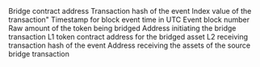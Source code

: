 <ParamField path="contract_address">
Bridge contract address
</ParamField>
<ParamField path="evt_tx_hash">
Transaction hash of the event
</ParamField>
<ParamField path="evt_index">
Index value of the transaction&quot;
</ParamField>
<ParamField path="evt_block_time">
Timestamp for block event time in UTC
</ParamField>
<ParamField path="evt_block_number">
Event block number
</ParamField>
<ParamField path="amount">
Raw amount of the token being bridged
</ParamField>
<ParamField path="from">
Address initiating the bridge transaction
</ParamField>
<ParamField path="l1Token">
L1 token contract address for the bridged asset
</ParamField>
<ParamField path="l2DepositTxHash">
L2 receiving transaction hash of the event
</ParamField>
<ParamField path="to">
Address receiving the assets of the source bridge transaction
</ParamField>
